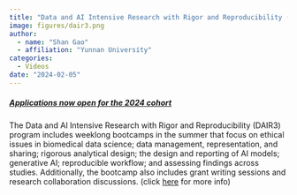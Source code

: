 ```yaml
---
title: "Data and AI Intensive Research with Rigor and Reproducibility (DAIR³)"
image: figures/dair3.png
author:
  - name: "Shan Gao"
  - affiliation: "Yunnan University"
categories:
  - Videos
date: "2024-02-05"
---
```


```{=html}
		<div class="about">
			<div class="row"> 
				<div class="col-md-12">
					<div class="about-logo">
							<h5><a href="https://midas.umich.edu/dair-3/?utm_source=ADSA&utm_campaign=347bc3cbf4-EMAIL_CAMPAIGN_2022_10_04_06_04_COPY_01&utm_medium=email&utm_term=0_5401c7226a-347bc3cbf4-453691784">Applications now open for the 2024 cohort</a></h5>
							<p>The Data and AI Intensive Research with Rigor and Reproducibility (DAIR3) program includes weeklong bootcamps in the summer that focus on ethical issues in biomedical data science; data management, representation, and sharing; rigorous analytical design; the design and reporting of AI models; generative AI; reproducible workflow; and assessing findings across studies. Additionally, the bootcamp also includes grant writing sessions and research collaboration discussions. (click <a href="https://midas.umich.edu/dair-3/?utm_source=ADSA&utm_campaign=347bc3cbf4-EMAIL_CAMPAIGN_2022_10_04_06_04_COPY_01&utm_medium=email&utm_term=0_5401c7226a-347bc3cbf4-453691784">here</a> for more info)</p>
				</div>
			</div>  
			<br>
		</div>
```

